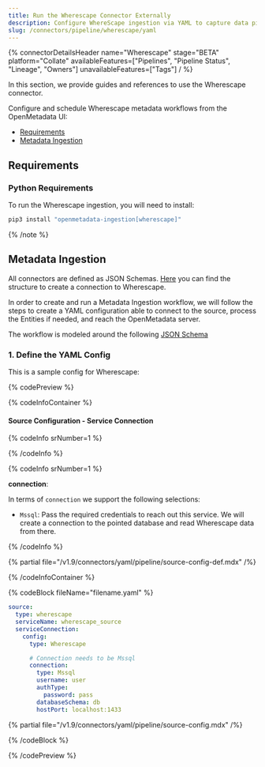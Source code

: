 ```yaml
---
title: Run the Wherescape Connector Externally
description: Configure WhereScape ingestion via YAML to capture data pipeline metadata and lineage from ETL job orchestration.
slug: /connectors/pipeline/wherescape/yaml
---
```









{% connectorDetailsHeader
name="Wherescape"
stage="BETA"
platform="Collate"
availableFeatures=["Pipelines", "Pipeline Status", "Lineage", "Owners"]
unavailableFeatures=["Tags"]
/ %}

In this section, we provide guides and references to use the Wherescape connector.

Configure and schedule Wherescape metadata workflows from the OpenMetadata UI:

- [Requirements](#requirements)
- [Metadata Ingestion](#metadata-ingestion)

<ExternalIngestionDeployment />

## Requirements

### Python Requirements

<PythonRequirements />

To run the Wherescape ingestion, you will need to install:

```bash
pip3 install "openmetadata-ingestion[wherescape]"
```


{% /note %}


## Metadata Ingestion

All connectors are defined as JSON Schemas.
[Here](https://github.com/open-metadata/OpenMetadata/blob/main/openmetadata-spec/src/main/resources/json/schema/entity/services/connections/pipeline/wherescapeConnection.json)
you can find the structure to create a connection to Wherescape.

In order to create and run a Metadata Ingestion workflow, we will follow
the steps to create a YAML configuration able to connect to the source,
process the Entities if needed, and reach the OpenMetadata server.

The workflow is modeled around the following
[JSON Schema](https://github.com/open-metadata/OpenMetadata/blob/main/openmetadata-spec/src/main/resources/json/schema/metadataIngestion/workflow.json)

### 1. Define the YAML Config

This is a sample config for Wherescape:

{% codePreview %}

{% codeInfoContainer %}

#### Source Configuration - Service Connection

{% codeInfo srNumber=1 %}

{% /codeInfo %}

{% codeInfo srNumber=1 %}

**connection**: 

In terms of `connection` we support the following selections:

- `Mssql`: Pass the required credentials to reach out this service. We will
  create a connection to the pointed database and read Wherescape data from there.

{% /codeInfo %}

{% partial file="/v1.9/connectors/yaml/pipeline/source-config-def.mdx" /%}

<IngestionSinkDef />

<WorkflowConfigDef />

{% /codeInfoContainer %}

{% codeBlock fileName="filename.yaml" %}

```yaml {% isCodeBlock=true %}
source:
  type: wherescape
  serviceName: wherescape_source
  serviceConnection:
    config:
      type: Wherescape
```
```yaml {% srNumber=6 %}
      # Connection needs to be Mssql
      connection:
        type: Mssql
        username: user
        authType:
          password: pass
        databaseSchema: db
        hostPort: localhost:1433
```

{% partial file="/v1.9/connectors/yaml/pipeline/source-config.mdx" /%}

<IngestionSink />

<WorkflowConfig />

{% /codeBlock %}

{% /codePreview %}

<IngestionCli />

